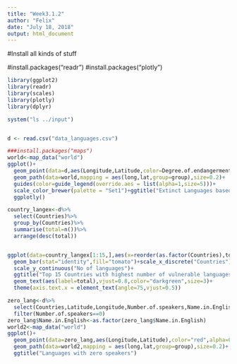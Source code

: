 ```yaml
---
title: "Week3.1.2"
author: "Felix"
date: "July 18, 2018"
output: html_document
---
```

#Install all kinds of stuff

#install.packages("readr")
#install.packages("plotly")
```r
library(ggplot2) 
library(readr) 
library(scales)
library(plotly)
library(dplyr)

```

``` r

system("ls ../input")


d <- read.csv("data_languages.csv")
```

``` r
###install.packages("maps")
world<-map_data("world")
ggplot()+
  geom_point(data=d,aes(Longitude,Latitude,color=Degree.of.endangerment),alpha=0.5,size=1)+
  geom_path(data=world,mapping = aes(long,lat,group=group),size=0.2)+
  guides(color=guide_legend(override.aes = list(alpha=1,size=5)))+
  scale_color_brewer(palette = "Set1")+ggtitle("Extinct Languages based on Degree of Endangerment")
  ggplotly()

```

``` r

country_langex<-d%>%
  select(Countries)%>%
  group_by(Countries)%>%
  summarise(total=n())%>%
  arrange(desc(total))


ggplot(data=country_langex[1:15,],aes(x=reorder(as.factor(Countries),total),y=total))+
  geom_bar(stat="identity",fill="tomato")+scale_x_discrete("Countries")+
  scale_y_continuous("No of languages")+
  ggtitle("Top 15 Countries with highest number of vulnerable languages")+
  geom_text(aes(label=total),vjust=0.8,color="darkgreen",size=3)+
  theme(axis.text.x = element_text(angle=75,vjust=0.5))
```
```r

zero_lang<-d%>%
  select(Countries,Latitude,Longitude,Number.of.speakers,Name.in.English)%>%
  filter(Number.of.speakers==0)
zero_lang$Name.in.English<-as.factor(zero_lang$Name.in.English)
world2<-map_data("world")  
ggplot()+
  geom_point(data=zero_lang,aes(Longitude,Latitude),color="red",alpha=0.9)+
  geom_path(data=world2,mapping = aes(long,lat,group=group),size=0.2)+
  ggtitle("Languages with zero speakers")
```
